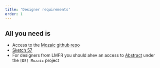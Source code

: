 ```yaml
---
title: 'Designer requirements'
order: 1
---
```


## All you need is

- Access to the [Mozaic github repo](https://github.com/adeo/mozaic-design-system)
- [Sketch 57](https://www.sketch.com/updates/#version-57.1)
- For designers from LMFR you should ahev an access to [Abstract](https://www.abstract.com/) under the `[DS] Mozaic` project

##

##
